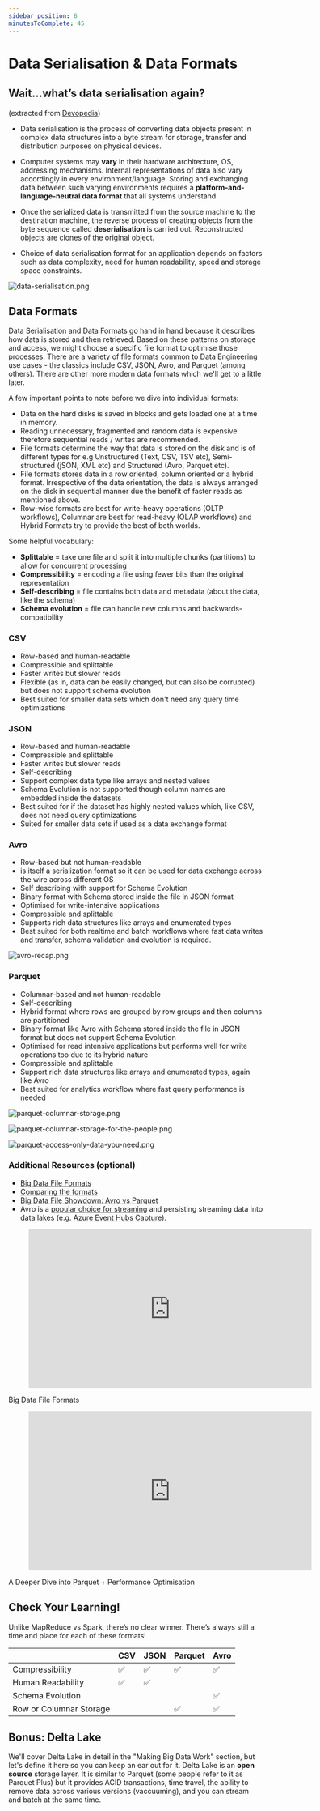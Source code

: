 ```yaml
---
sidebar_position: 6
minutesToComplete: 45
---
```


# Data Serialisation & Data Formats
## Wait...what’s data serialisation again?
(extracted from [Devopedia](https://devopedia.org/data-serialization))

* Data serialisation is the process of converting data objects present in complex data structures into a byte stream for storage, transfer and distribution purposes on physical devices.

* Computer systems may **vary** in their hardware architecture, OS, addressing mechanisms. Internal representations of data also vary accordingly in every environment/language. Storing and exchanging data between such varying environments requires a **platform-and-language-neutral data format** that all systems understand.

* Once the serialized data is transmitted from the source machine to the destination machine, the reverse process of creating objects from the byte sequence called **deserialisation** is carried out. Reconstructed objects are clones of the original object.

* Choice of data serialisation format for an application depends on factors such as data complexity, need for human readability, speed and storage space constraints.

<div style={{textAlign: 'center'}}>

![data-serialisation.png](./assets/data-serialisation.png)

</div>

## Data Formats
Data Serialisation and Data Formats go hand in hand because it describes how data is stored and then retrieved. Based on these patterns on storage and access, we might choose a specific file format to optimise those processes. There are a variety of file formats common to Data Engineering use cases - the classics include CSV, JSON, Avro, and Parquet (among others). There are other more modern data formats which we'll get to a little later.

A few important points to note before we dive into individual formats:
* Data on the hard disks is saved in blocks and gets loaded one at a time in memory.
* Reading unnecessary, fragmented and random data is expensive therefore sequential reads / writes are recommended.
* File formats determine the way that data is stored on the disk and is of different types for e.g Unstructured (Text, CSV, TSV etc), Semi-structured (jSON, XML etc) and Structured (Avro, Parquet etc).
* File formats stores data in a row oriented, column oriented or a hybrid format. Irrespective of the data orientation, the data is always arranged on the disk in sequential manner due the benefit of faster reads as mentioned above.
* Row-wise formats are best for write-heavy operations (OLTP workflows), Columnar are best for read-heavy (OLAP workflows) and Hybrid Formats try to provide the best of both worlds.

Some helpful vocabulary:
* **Splittable** = take one file and split it into multiple chunks (partitions) to allow for concurrent processing
* **Compressibility** = encoding a file using fewer bits than the original representation
* **Self-describing** = file contains both data and metadata (about the data, like the schema)
* **Schema evolution** = file can handle new columns and backwards-compatibility

### CSV
* Row-based and human-readable
* Compressible and splittable
* Faster writes but slower reads
* Flexible (as in, data can be easily changed, but can also be corrupted) but does not support schema evolution
* Best suited for smaller data sets which don't need any query time optimizations

### JSON
* Row-based and human-readable
* Compressible and splittable
* Faster writes but slower reads
* Self-describing
* Support complex data type like arrays and nested values
* Schema Evolution is not supported though column names are embedded inside the datasets
* Best suited for if the dataset has highly nested values which, like CSV, does not need query optimizations
* Suited for smaller data sets if used as a data exchange format

### Avro
* Row-based but not human-readable
* is itself a serialization format so it can be used for data exchange across the wire across different OS
* Self describing with support for Schema Evolution
* Binary format with Schema stored inside the file in JSON format
* Optimised for write-intensive applications
* Compressible and splittable
* Supports rich data structures like arrays and enumerated types
* Best suited for both realtime and batch workflows where fast data writes and transfer, schema validation and evolution is required.

<div style={{textAlign: 'center'}}>

![avro-recap.png](./assets/avro-recap.png)

</div>


### Parquet
* Columnar-based and not human-readable
* Self-describing
* Hybrid format where rows are grouped by row groups and then columns are partitioned
* Binary format like Avro with Schema stored inside the file in JSON format but does not support Schema Evolution
* Optimised for read intensive applications but performs well for write operations too due to its hybrid nature
* Compressible and splittable
* Support rich data structures like arrays and enumerated types, again like Avro
* Best suited for analytics workflow where fast query performance is needed

<div style={{textAlign: 'center'}}>

![parquet-columnar-storage.png](./assets/parquet-columnar-storage.png)

![parquet-columnar-storage-for-the-people.png](./assets/parquet-columnar-storage-for-the-people.png)

![parquet-access-only-data-you-need.png](./assets/parquet-access-only-data-you-need.png)

</div>

### Additional Resources (optional)
* [Big Data File Formats](https://luminousmen.com/post/big-data-file-formats)
* [Comparing the formats](https://www.datanami.com/2018/05/16/big-data-file-formats-demystified/#:~:text=The%20biggest%20difference%20between%20ORC,in%20a%20row%2Dbased%20format.&text=While%20column%2Doriented%20stores%20like,might%20be%20the%20better%20choice.)
* [Big Data File Showdown: Avro vs Parquet](https://www.confessionsofadataguy.com/big-data-file-showdown-avro-vs-parquet-with-python/)
* Avro is a [popular choice for streaming](https://www.confluent.io/blog/avro-kafka-data/) and persisting streaming data into data lakes (e.g. [Azure Event Hubs Capture](https://docs.microsoft.com/en-us/azure/event-hubs/event-hubs-capture-overview#exploring-the-captured-files-and-working-with-avro)).

<div style={{textAlign: 'center'}}>
    <figure class="video-container">
        <iframe width="560" height="315" src="https://www.youtube.com/embed/auNAzC3AU18?start=153" title="YouTube video player" frameborder="0" allow="accelerometer; autoplay; clipboard-write; encrypted-media; gyroscope; picture-in-picture" allowfullscreen></iframe>
    </figure>
Big Data File Formats
</div>

<div style={{textAlign: 'center'}}>

<figure class="video-container">
    <iframe width="560" height="315" src="https://www.youtube.com/embed/1j8SdS7s_NY" title="YouTube video player" frameborder="0" allow="accelerometer; autoplay; clipboard-write; encrypted-media; gyroscope; picture-in-picture" allowfullscreen></iframe>
</figure>

A Deeper Dive into Parquet + Performance Optimisation

</div>


## Check Your Learning!
Unlike MapReduce vs Spark, there’s no clear winner.
There’s always still a time and place for each of these formats!

| | CSV | JSON | Parquet | Avro |
| --- | --- | --- | --- | --- |
|Compressibility | :white_check_mark: | :white_check_mark: | :white_check_mark: | :white_check_mark: |
|Human Readability | :white_check_mark: | :white_check_mark: | | |
|Schema Evolution | | | | :white_check_mark: |
|Row or Columnar Storage | | | :white_check_mark: | :white_check_mark: |

## Bonus: Delta Lake
We'll cover Delta Lake in detail in the "Making Big Data Work" section, but let's define it here so you can keep an ear out for it. Delta Lake is an **open source** storage layer. It is similar to Parquet (some people refer to it as Parquet Plus) but it provides ACID transactions, time travel, the ability to remove data across various versions (vaccuuming), and you can stream and batch at the same time.
